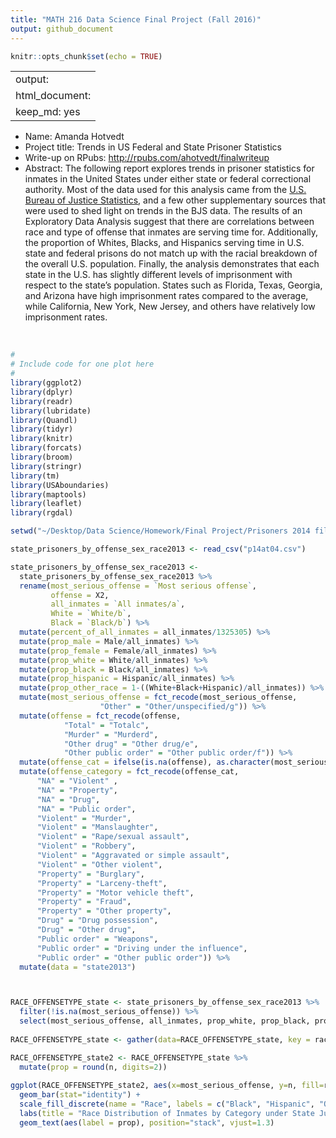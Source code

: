 ```yaml
---
title: "MATH 216 Data Science Final Project (Fall 2016)"
output: github_document
---
```


```r
knitr::opts_chunk$set(echo = TRUE)
```

---
output: 
  html_document: 
    keep_md: yes
---


* Name: Amanda Hotvedt
* Project title: Trends in US Federal and State Prisoner Statistics
* Write-up on RPubs: <http://rpubs.com/ahotvedt/finalwriteup>
* Abstract: The following report explores trends in prisoner statistics for inmates in the United States under either state or federal correctional authority. Most of the data used for this analysis came from the [U.S. Bureau of Justice Statistics](http://www.bjs.gov/index.cfm?ty=pbdetail&iid=5387), and a few other supplementary sources that were used to shed light on trends in the BJS data. The results of an Exploratory Data Analysis suggest that there are correlations between race and type of offense that inmates are serving time for. Additionally, the proportion of Whites, Blacks, and Hispanics serving time in U.S. state and federal prisons do not match up with the racial breakdown of the overall U.S. population. Finally, the analysis demonstrates that each state in the U.S. has slightly different levels of imprisonment with respect to the state's population. States such as Florida, Texas, Georgia, and Arizona have high imprisonment rates compared to the average, while California, New York, New Jersey, and others have relatively low imprisonment rates.

<br>

```r
#
# Include code for one plot here
#
library(ggplot2)
library(dplyr)
library(readr)
library(lubridate)
library(Quandl)
library(tidyr)
library(knitr)
library(forcats)
library(broom)
library(stringr)
library(tm)
library(USAboundaries)
library(maptools)
library(leaflet)
library(rgdal)

setwd("~/Desktop/Data Science/Homework/Final Project/Prisoners 2014 files")

state_prisoners_by_offense_sex_race2013 <- read_csv("p14at04.csv")

state_prisoners_by_offense_sex_race2013 <- 
  state_prisoners_by_offense_sex_race2013 %>%
  rename(most_serious_offense = `Most serious offense`,
         offense = X2,
         all_inmates = `All inmates/a`,
         White = `White/b`,
         Black = `Black/b`) %>%
  mutate(percent_of_all_inmates = all_inmates/1325305) %>% 
  mutate(prop_male = Male/all_inmates) %>% 
  mutate(prop_female = Female/all_inmates) %>%
  mutate(prop_white = White/all_inmates) %>% 
  mutate(prop_black = Black/all_inmates) %>% 
  mutate(prop_hispanic = Hispanic/all_inmates) %>%
  mutate(prop_other_race = 1-((White+Black+Hispanic)/all_inmates)) %>% 
  mutate(most_serious_offense = fct_recode(most_serious_offense,
                    "Other" = "Other/unspecified/g")) %>% 
  mutate(offense = fct_recode(offense,
            "Total" = "Totalc",
            "Murder" = "Murderd",
            "Other drug" = "Other drug/e",
            "Other public order" = "Other public order/f")) %>% 
  mutate(offense_cat = ifelse(is.na(offense), as.character(most_serious_offense), as.character(offense))) %>% 
  mutate(offense_category = fct_recode(offense_cat,
      "NA" = "Violent" ,
      "NA" = "Property",
      "NA" = "Drug",
      "NA" = "Public order",
      "Violent" = "Murder",
      "Violent" = "Manslaughter",
      "Violent" = "Rape/sexual assault",
      "Violent" = "Robbery",
      "Violent" = "Aggravated or simple assault",
      "Violent" = "Other violent",
      "Property" = "Burglary",
      "Property" = "Larceny-theft",
      "Property" = "Motor vehicle theft",
      "Property" = "Fraud",
      "Property" = "Other property",
      "Drug" = "Drug possession",
      "Drug" = "Other drug",
      "Public order" = "Weapons",
      "Public order" = "Driving under the influence",
      "Public order" = "Other public order")) %>% 
  mutate(data = "state2013")



RACE_OFFENSETYPE_state <- state_prisoners_by_offense_sex_race2013 %>%
  filter(!is.na(most_serious_offense)) %>% 
  select(most_serious_offense, all_inmates, prop_white, prop_black, prop_hispanic, prop_other_race)
  
RACE_OFFENSETYPE_state <- gather(data=RACE_OFFENSETYPE_state, key = race, value = n, prop_white, prop_black, prop_hispanic, prop_other_race)

RACE_OFFENSETYPE_state2 <- RACE_OFFENSETYPE_state %>% 
  mutate(prop = round(n, digits=2))
  
ggplot(RACE_OFFENSETYPE_state2, aes(x=most_serious_offense, y=n, fill=race)) +
  geom_bar(stat="identity") +
  scale_fill_discrete(name = "Race", labels = c("Black", "Hispanic", "Other", "White")) +
  labs(title = "Race Distribution of Inmates by Category under State Jurisdiction in 2013", x = "Offense Category", y = "Proportion of Inmates") +
  geom_text(aes(label = prop), position="stack", vjust=1.3)

```

